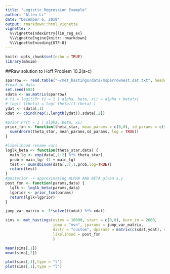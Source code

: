 ```yaml
---
title: "Logistic Regression Example"
author: "Allen Li"
date: "December 6, 2019"
output: rmarkdown::html_vignette
vignette: >
  %\VignetteIndexEntry{lin_reg_ex}
  %\VignetteEngine{knitr::rmarkdown}
  %\VignetteEncoding{UTF-8}
---
```


```r
knitr::opts_chunk$set(echo = TRUE)
library(mhsim)
```

##Raw solution to Hoff Problem 10.2(a-c)

```r
sparrow <- read.table("~/met_hastings/data/msparrownest.dat.txt", header = FALSE)
#read in data
set.seed(682)
sdata <- as.matrix(sparrow)
# Yi = logit(Pr Yi = 1 | alpha, beta, xi) = alpha + beta*xi
# logit (theta) = log( theta/(1-theta) )
ydat <- sdata[,1]
xdat <- cbind(rep(1,length(ydat)),sdata[,2])

#prior Pr(Y = 1 | alpha, beta, xi) 
prior_fxn <- function(theta_star, mean_params = c(0,0), sd_params = c(5,.5)) { #do normal init
  sum(dnorm(theta_star, mean_params,sd_params, log = TRUE))
}

#likelihood rename vars 
loglk_beta <- function(theta_star,data) {
  main_lg <- exp(data[,1:2] %*% theta_star)
  prob = main_lg/ (1 + main_lg)
  test <- sum(dbinom(data[,3],1,prob,log=TRUE))
  return(test)
}
#posterior -> approximating ALPHA AND BETA given x,y
post_fxn <- function(params,data) {
  lglk <- loglk_beta(params,data)
  lgprior <- prior_fxn(params)
  return(lglk+lgprior)
}

jump_var_matrix <- 5*solve(t(xdat) %*% xdat)

sims <- met_hastings(nsims = 10000, start = c(0,0), burn_in = 2000,
                     jump = "mvn", jparams = jump_var_matrix,
                     distr = "custom", dparams = matrix(c(xdat,ydat), ncol = 3),
                     likelihood = post_fxn
                     )

mean(sims[,1])
mean(sims[,2])

plot(sims[,1],type = "l")
plot(sims[,1],type = "l")
```